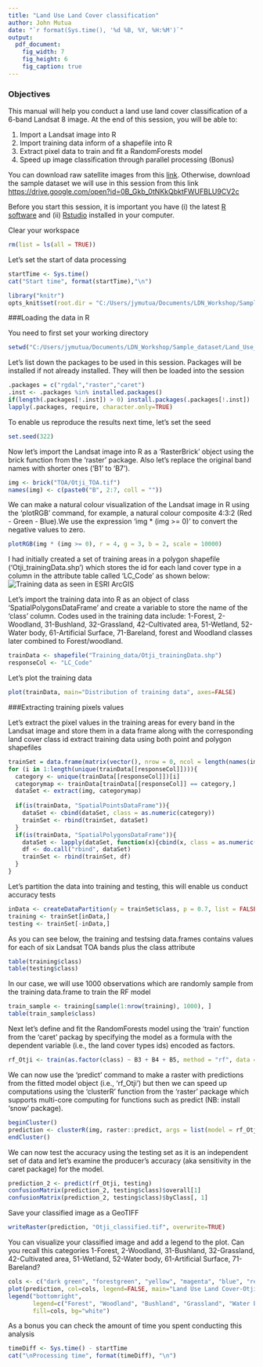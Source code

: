 ```yaml
---
title: "Land Use Land Cover classification"
author: John Mutua
date: "`r format(Sys.time(), '%d %B, %Y, %H:%M')`"
output:
  pdf_document:
    fig_width: 7
    fig_height: 6
    fig_caption: true
---
```


### Objectives
This manual will help you conduct a land use land cover classification of a 6-band Landsat 8 image.
At the end of this session, you will be able to:

1.  Import a Landsat image into R 
2.  Import training data inform of a shapefile into R
3.  Extract pixel data to train and fit a RandomForests model
4.  Speed up image classification through parallel processing (Bonus)

You can download raw satellite images from this [link](http://earthexplorer.usgs.gov/). Otherwise,
download the sample dataset we will use in this session from this link <https://drive.google.com/open?id=0B_Gkb_0tNKkQbktFWUFBLU9CV2c>

Before you start this session, it is important you have (i) the latest [R software](https://cran.r-project.org/bin/windows/base/) and (ii) [Rstudio](https://www.rstudio.com/) installed in your computer.

Clear your workspace
```r
rm(list = ls(all = TRUE))
```

Let's set the start of data processing
```r
startTime <- Sys.time()
cat("Start time", format(startTime),"\n")
```

```r
library("knitr")
opts_knit$set(root.dir = "C:/Users/jymutua/Documents/LDN_Workshop/Sample_dataset/Land_Use_Land_Cover")
```

###Loading the data in R

You need to first set your working directory
```r
setwd("C:/Users/jymutua/Documents/LDN_Workshop/Sample_dataset/Land_Use_Land_Cover")
```

Let's list down the packages to be used in this session. Packages will be installed if not already installed.
They will then be loaded into the session
```r
.packages = c("rgdal","raster","caret")
.inst <- .packages %in% installed.packages()
if(length(.packages[!.inst]) > 0) install.packages(.packages[!.inst])
lapply(.packages, require, character.only=TRUE)
```

To enable us reproduce the results next time, let's set the seed
```r
set.seed(322)
```

Now let’s import the Landsat image into R as a 'RasterBrick' object using the brick function from the 'raster' package. 
Also let’s replace the original band names with shorter ones (‘B1’ to ‘B7’).
```r
img <- brick("TOA/Otji_TOA.tif")
names(img) <- c(paste0("B", 2:7, coll = "")) 
```

We can make a natural colour visualization of the Landsat image in R using the 'plotRGB' command, for example, 
a natural colour composite 4:3:2  (Red - Green - Blue).We use the expression 'img * (img >= 0)' to convert the negative values to zero.
```r
plotRGB(img * (img >= 0), r = 4, g = 3, b = 2, scale = 10000)
```

I had initially created a set of training areas in a polygon shapefile ('Otji_trainingData.shp') 
which stores the id for each land cover type in a column in the attribute table called ‘LC_Code’ as shown below:
![Training data as seen in ESRI ArcGIS](C:/Users/jymutua/Documents/LDN_Workshop/Sample_dataset/Land_Use_Land_Cover/figures/training_data_screenshot.png)

Let's import the training data into R as an object of class 'SpatialPolygonsDataFrame' and create 
a variable to store the name of the 'class' column. Codes used in the training data include: 
1-Forest, 2-Woodland, 31-Bushland, 32-Grassland, 42-Cultivated area, 51-Wetland, 52-Water body, 
61-Artificial Surface, 71-Bareland, forest and Woodland classes later combined to Forest/woodland.
```r
trainData <- shapefile("Training_data/Otji_trainingData.shp")
responseCol <- "LC_Code"
```

Let's plot the training data
```r
plot(trainData, main="Distribution of training data", axes=FALSE)
```

###Extracting training pixels values

Let's extract the pixel values in the training areas for every band in the Landsat image and store them in a data frame
along with the corresponding land cover class id extract training data using both point and polygon shapefiles
```r
trainSet = data.frame(matrix(vector(), nrow = 0, ncol = length(names(img)) + 1))
for (i in 1:length(unique(trainData[[responseCol]]))){
  category <- unique(trainData[[responseCol]])[i]
  categorymap <- trainData[trainData[[responseCol]] == category,]
  dataSet <- extract(img, categorymap)
  
  if(is(trainData, "SpatialPointsDataFrame")){
    dataSet <- cbind(dataSet, class = as.numeric(category))
    trainSet <- rbind(trainSet, dataSet)
  }
  if(is(trainData, "SpatialPolygonsDataFrame")){
    dataSet <- lapply(dataSet, function(x){cbind(x, class = as.numeric(rep(category, nrow(x))))})
    df <- do.call("rbind", dataSet)
    trainSet <- rbind(trainSet, df)
  }
}
```

Let's partition the data into training and testing, this will enable us conduct accuracy tests
```r
inData <- createDataPartition(y = trainSet$class, p = 0.7, list = FALSE)
training <- trainSet[inData,]
testing <- trainSet[-inData,]
```

As you can see below, the training and testsing data.frames contains values for each of six Landsat TOA bands plus the class attribute
```r
table(training$class)
table(testing$class)
```

In our case, we will use 1000 observations which are randomly sample from the training data.frame to train the RF model
```r
train_sample <- training[sample(1:nrow(training), 1000), ]
table(train_sample$class)
```

Next let's define and fit the RandomForests model using the 'train' function from the 'caret' packag by specifying the model as a formula with the dependent
variable (i.e., the land cover types ids) encoded as factors.
```r
rf_Otji <- train(as.factor(class) ~ B3 + B4 + B5, method = "rf", data =  train_sample)
```

We can now use the 'predict' command to make a raster with predictions from the fitted model object (i.e., 'rf_Otji') 
but then we can speed up computations using the 'clusterR' function from the 'raster' package which supports multi-core 
computing for functions such as predict (NB: install 'snow' package).
```r
beginCluster()
prediction <- clusterR(img, raster::predict, args = list(model = rf_Otji))
endCluster()
```

We can now test the accuracy using the testing set as it is an independent set of data and let’s examine the producer’s accuracy 
(aka sensitivity in the caret package) for the model.
```r
prediction_2 <- predict(rf_Otji, testing)
confusionMatrix(prediction_2, testing$class)$overall[1]
confusionMatrix(prediction_2, testing$class)$byClass[, 1]
```

Save your classified image as a GeoTIFF
```r
writeRaster(prediction, "Otji_classified.tif", overwrite=TRUE)
```

You can visualize your classified image and add a legend to the plot. Can you recall this categories 1-Forest, 2-Woodland, 31-Bushland, 
32-Grassland, 42-Cultivated area, 51-Wetland, 52-Water body, 61-Artificial Surface, 71-Bareland?
```r
cols <- c("dark green", "forestgreen", "yellow", "magenta", "blue", "red")
plot(prediction, col=cols, legend=FALSE, main="Land Use Land Cover-Otjiwarongo")
legend("bottomright", 
       legend=c("Forest", "Woodland", "Bushland", "Grassland", "Water body", "Bare land"), 
       fill=cols, bg="white")
```

As a bonus you can check the amount of time you spent conducting this analysis
```r
timeDiff <- Sys.time() - startTime
cat("\nProcessing time", format(timeDiff), "\n")
```
